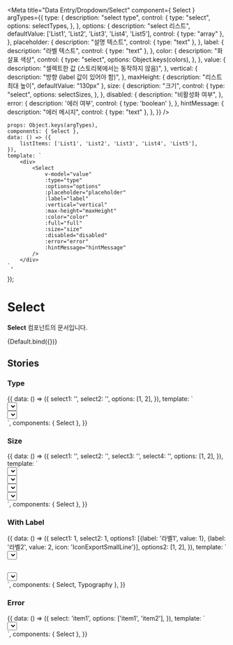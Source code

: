
<Meta
    title="Data Entry/Dropdown/Select"
    component={ Select }
    argTypes={{
        type: {
            description: "select type",
            control: {
              type: "select",
              options: selectTypes,
            },
        },
        options: {
            description: "select 리스트",
            defaultValue: ['List1', 'List2', 'List3', 'List4', 'List5'],
            control: { type: "array" },
        },
        placeholder: {
            description: "설명 텍스트",
            control: { type: "text" },
        },
        label: {
            description: "라벨 텍스트",
            control: { type: "text" },
        },
        color: {
            description: "화살표 색상",
            control: {
                type: "select",
                options: Object.keys(colors),
            },
        },
        value: {
            description: "셀렉트한 값 (스토리북에서는 동작하지 않음)",
        },
        vertical: {
            description: "방향 (label 값이 있어야 함)",
        },
        maxHeight: {
            description: "리스트 최대 높이",
            defaultValue: "130px"
        },
        size: {
            description: "크기",
            control: {
                type: "select",
                options: selectSizes,
            },
        },
        disabled: {
            description: "비활성화 여부",
        },
        error: {
            description: '에러 여부',
            control: { type: 'boolean' },
        },
        hintMessage: {
            description: "에러 메시지",
            control: { type: "text" },
        },
    }}
/>

    props: Object.keys(argTypes),
    components: { Select },
    data: () => ({
        listItems: ['List1', 'List2', 'List3', 'List4', 'List5'],
    }),
    template: `
        <div>
            <Select
                v-model="value"
                :type="type"
                :options="options"
                :placeholder="placeholder"
                :label="label"
                :vertical="vertical"
                :max-height="maxHeight"
                :color="color"
                :full="full"
                :size="size"
                :disabled="disabled"
                :error="error"
                :hintMessage="hintMessage"
            />
        </div>
    `,
});

# Select
**Select** 컴포넌트의 문서입니다.

<Story name="Default" height="150px">
    {Default.bind({})}
</Story>

<ArgsTable story="Default" />

## Stories

### Type
<Canvas>
  <Story name="Type" height="150px">
    {{
      data: () => ({
        select1: '',
        select2: '',
        options: [1, 2],
      }),
      template: `
                <div>
                    <div class="mb-10">
                        <Select v-model="select1" :options="options" />
                    </div>
                    <div class="mb-10">
                        <Select v-model="select2" :options="options" type="underline" />
                    </div>
                </div>
        `,
      components: { Select },
    }}
  </Story>
</Canvas>

### Size
<Canvas>
    <Story name="Size" height="250px">
        {{
            data: () => ({
                select1: '',
                select2: '',
                select3: '',
                select4: '',
                options: [1, 2],
            }),
            template: `
                <div>
                    <div class="mb-10">
                        <Select v-model="select1" :options="options" size="small" />
                    </div>
                    <div class="mb-10">
                        <Select v-model="select2" :options="options" size="medium" />
                    </div>
                    <div class="mb-10">
                        <Select v-model="select3" :options="options" size="small" full />
                    </div>
                    <div>
                        <Select v-model="select4" :options="options" size="medium" full />
                    </div>
                </div>
        `,
            components: { Select },
        }}
    </Story>
</Canvas>

### With Label
<Canvas>
    <Story name="Direction" height="300px">
        {{
            data: () => ({
                select1: 1,
                select2: 1,
                options1: [{label: '라벨1', value: 1}, {label: '라벨2', value: 2, icon: 'IconExportSmallLine'}],
                options2: [1, 2],
            }),
            template: `
                <div>
                    <div style="margin-bottom: 30px">
                        <Select v-model="select1" :options="options1" label="Label" />
                        <Typography color="gray800" type="body2">
                          options: {{ options1 }}<br />
                          선택된 값: {{ select1 }}
                        </Typography>
                        <Typography></Typography>
                    </div>
                    <div>
                        <Select v-model="select2" :options="options2" label="Label" :vertical="false" />
                        <Typography color="gray800" type="body2">
                          options: {{ options2 }}<br />
                          선택된 값: {{ select2 }}
                        </Typography>
                    </div>
                </div>
        `,
            components: { Select, Typography },
        }}
    </Story>
</Canvas>

### Error
<Canvas>
    <Story name="Error" height="300px">
        {{
            data: () => ({
                select: 'item1',
                options: ['item1', 'item2'],
            }),
            template: `
                <div>
                    <Select v-model="select" :options="options" label="Label" :vertical="false" error/>
                </div>
        `,
            components: { Select },
        }}
    </Story>
</Canvas>
